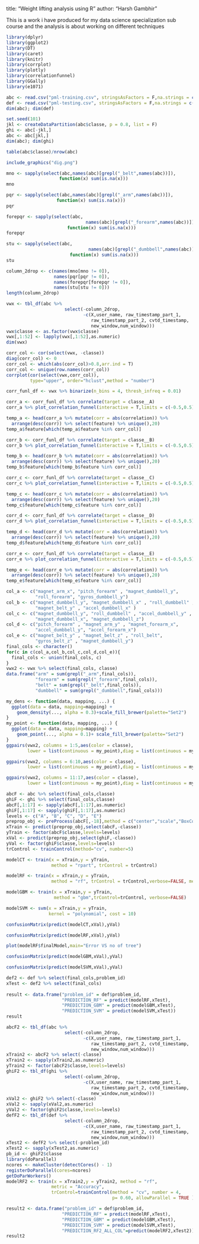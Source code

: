 title: "Weight lifting analysis using R"
author: "Harsh Gambhir"

This is a work i have produced for my data science specialization sub course and the analysis is about working on different techniques

```{r,warning=FALSE,message=FALSE,include=FALSE,echo=FALSE}

library(dplyr)
library(ggplot2)
library(DT)
library(caret)
library(knitr)
library(corrplot)
library(plotly)
library(correlationfunnel)
library(GGally)
library(e1071)

```
```{r}
abc <- read.csv("pml-training.csv", stringsAsFactors = F,na.strings = c("","NA","#DIV/0!"))
def <- read.csv("pml-testing.csv", stringsAsFactors = F,na.strings = c("","NA","#DIV/0!"))
dim(abc); dim(def)
```
```{r}

set.seed(101)
jkl <- createDataPartition(abc$classe, p = 0.8, list = F)
ghi <- abc[-jkl,]
abc <- abc[jkl,]
dim(abc); dim(ghi)
```
```{r}
table(abc$classe)/nrow(abc)
```
```{r out.width = "50%", fig.align = "center", echo=FALSE}
include_graphics("dig.png")
```
```{r}
mno <- sapply(select(abc,names(abc)[grepl("_belt",names(abc))]),
                    function(x) sum(is.na(x)))
mno
```
```{r}
pqr <- sapply(select(abc,names(abc)[grepl("_arm",names(abc))]),
                   function(x) sum(is.na(x)))
pqr
```  
```{r}
forepqr <- sapply(select(abc,
                              names(abc)[grepl("_forearm",names(abc))]),
                       function(x) sum(is.na(x)))
forepqr
```  
```{r}
stu <- sapply(select(abc,
                               names(abc)[grepl("_dumbbell",names(abc))]),
                        function(x) sum(is.na(x)))
stu
``` 
```{r}
column_2drop <- c(names(mno[mno != 0]), 
                  names(pqr[pqr != 0]),
                  names(forepqr[forepqr != 0]),
                  names(stu[stu != 0]))
length(column_2drop)
```
```{r}

vwx <- tbl_df(abc %>% 
                      select(-column_2drop,
                             -c(X,user_name, raw_timestamp_part_1, 
                                raw_timestamp_part_2, cvtd_timestamp, 
                                new_window,num_window)))
vwx$classe <- as.factor(vwx$classe)
vwx[,1:52] <- lapply(vwx[,1:52],as.numeric)
dim(vwx)
```
```{r,fig.height=10,fig.width=10}
corr_col <- cor(select(vwx, -classe))
diag(corr_col) <- 0
corr_col <- which(abs(corr_col)>0.8,arr.ind = T)
corr_col <- unique(row.names(corr_col))
corrplot(cor(select(vwx,corr_col)),
         type="upper", order="hclust",method = "number")
```
```{r}

corr_funl_df <- vwx %>% binarize(n_bins = 4, thresh_infreq = 0.01)
```
```{r,fig.align="center",fig.width=8,fig.height=10}
corr_a <- corr_funl_df %>% correlate(target = classe__A) 
corr_a %>% plot_correlation_funnel(interactive = T,limits = c(-0.5,0.5))
```
```{r, echo=FALSE, eval=FALSE}

temp_a <- head(corr_a %>% mutate(corr = abs(correlation)) %>% 
  arrange(desc(corr)) %>% select(feature) %>% unique(),20)
temp_a$feature[which(temp_a$feature %in% corr_col)]
```
```{r,fig.align="center",fig.width=8,fig.height=10}
corr_b <- corr_funl_df %>% correlate(target = classe__B)
corr_b %>% plot_correlation_funnel(interactive = T,limits = c(-0.5,0.5))
```
```{r, echo=FALSE, eval=FALSE}

temp_b <- head(corr_b %>% mutate(corr = abs(correlation)) %>% 
  arrange(desc(corr)) %>% select(feature) %>% unique(),20)
temp_b$feature[which(temp_b$feature %in% corr_col)]
```
```{r,fig.align="center",fig.width=8,fig.height=10}
corr_c <- corr_funl_df %>% correlate(target = classe__C)
corr_c %>% plot_correlation_funnel(interactive = T,limits = c(-0.5,0.5))
```
```{r, echo=FALSE, eval=FALSE}

temp_c <- head(corr_c %>% mutate(corr = abs(correlation)) %>% 
  arrange(desc(corr)) %>% select(feature) %>% unique(),20)
temp_c$feature[which(temp_c$feature %in% corr_col)]
```
```{r,fig.align="center",fig.width=8,fig.height=10}
corr_d <- corr_funl_df %>% correlate(target = classe__D)
corr_d %>% plot_correlation_funnel(interactive = T,limits = c(-0.5,0.5))
```
```{r, echo=FALSE, eval=FALSE}

temp_d <- head(corr_d %>% mutate(corr = abs(correlation)) %>% 
  arrange(desc(corr)) %>% select(feature) %>% unique(),20)
temp_d$feature[which(temp_d$feature %in% corr_col)]
```
```{r,fig.align="center",fig.width=8,fig.height=10}
corr_e <- corr_funl_df %>% correlate(target = classe__E)
corr_e %>% plot_correlation_funnel(interactive = T,limits = c(-0.5,0.5))
```
```{r, echo=FALSE, eval=FALSE}

temp_e <- head(corr_e %>% mutate(corr = abs(correlation)) %>% 
  arrange(desc(corr)) %>% select(feature) %>% unique(),20)
temp_e$feature[which(temp_e$feature %in% corr_col)]
```
```{r}

col_a <- c("magnet_arm_x", "pitch_forearm" , "magnet_dumbbell_y", 
           "roll_forearm", "gyros_dumbbell_y") 
col_b <- c("magnet_dumbbell_y", "magnet_dumbbell_x" , "roll_dumbbell" , 
           "magnet_belt_y" , "accel_dumbbell_x" )
col_c <- c("magnet_dumbbell_y", "roll_dumbbell" , "accel_dumbbell_y" , 
           "magnet_dumbbell_x", "magnet_dumbbell_z")
col_d <- c("pitch_forearm" , "magnet_arm_y" , "magnet_forearm_x",
           "accel_dumbbell_y", "accel_forearm_x")
col_e <- c("magnet_belt_y" , "magnet_belt_z" , "roll_belt", 
           "gyros_belt_z" , "magnet_dumbbell_y")
final_cols <- character()
for(c in c(col_a,col_b,col_c,col_d,col_e)){
  final_cols <- union(final_cols, c)
}
vwx2 <- vwx %>% select(final_cols, classe)
data.frame("arm" = sum(grepl("_arm",final_cols)), 
           "forearm" = sum(grepl("_forearm",final_cols)),
           "belt" = sum(grepl("_belt",final_cols)),
           "dumbbell" = sum(grepl("_dumbbell",final_cols)))
```
```{r, fig.align="center",fig.height=15,fig.width=15}
my_dens <- function(data, mapping, ...) {
  ggplot(data = data, mapping=mapping) +
    geom_density(..., alpha = 0.3)+scale_fill_brewer(palette="Set2") 
}
my_point <- function(data, mapping, ...) {
  ggplot(data = data, mapping=mapping) +
    geom_point(..., alpha = 0.1)+ scale_fill_brewer(palette="Set2") 
}
ggpairs(vwx2, columns = 1:5,aes(color = classe),
        lower = list(continuous = my_point),diag = list(continuous = my_dens))
```
```{r,fig.align="center",fig.height=15,fig.width=15}
ggpairs(vwx2, columns = 6:10,aes(color = classe),
        lower = list(continuous = my_point),diag = list(continuous = my_dens))
```
```{r,fig.align="center",fig.height=15,fig.width=15}
ggpairs(vwx2, columns = 11:17,aes(color = classe),
        lower = list(continuous = my_point),diag = list(continuous = my_dens))
```
```{r}
abcF <- abc %>% select(final_cols,classe)
ghiF <- ghi %>% select(final_cols,classe)
abcF[,1:17] <- sapply(abcF[,1:17],as.numeric)
ghiF[,1:17] <- sapply(ghiF[,1:17],as.numeric)
levels <- c("A", "B", "C", "D", "E")
preprop_obj <- preProcess(abcF[,-18],method = c("center","scale","BoxCox"))
xTrain <- predict(preprop_obj,select(abcF,-classe))
yTrain <- factor(abcF$classe,levels=levels)
xVal <- predict(preprop_obj,select(ghiF,-classe))
yVal <- factor(ghiF$classe,levels=levels)
trControl <- trainControl(method="cv", number=5)

modelCT <- train(x = xTrain,y = yTrain, 
                 method = "rpart", trControl = trControl)

modelRF <- train(x = xTrain,y = yTrain, 
                 method = "rf", trControl = trControl,verbose=FALSE, metric = "Accuracy")

modelGBM <- train(x = xTrain,y = yTrain, 
                  method = "gbm",trControl=trControl, verbose=FALSE)

modelSVM <- svm(x = xTrain,y = yTrain,
                kernel = "polynomial", cost = 10)
```
```{r}
confusionMatrix(predict(modelCT,xVal),yVal)
```
```{r}
confusionMatrix(predict(modelRF,xVal),yVal)
```
```{r}
plot(modelRF$finalModel,main="Error VS no of tree")
```
```{r}
confusionMatrix(predict(modelGBM,xVal),yVal)
```
```{r}
confusionMatrix(predict(modelSVM,xVal),yVal)
```
```{r}
def2 <- def %>% select(final_cols,problem_id)
xTest <- def2 %>% select(final_cols)
  
result <- data.frame("problem_id" = def$problem_id,
                     "PREDICTION_RF" = predict(modelRF,xTest),
                     "PREDICTION_GBM" = predict(modelGBM,xTest),
                     "PREDICTION_SVM" = predict(modelSVM,xTest))
result
```
```{r}
abcF2 <- tbl_df(abc %>% 
                      select(-column_2drop,
                             -c(X,user_name, raw_timestamp_part_1, 
                                raw_timestamp_part_2, cvtd_timestamp, 
                                new_window,num_window)))
xTrain2 <- abcF2 %>% select(-classe)
xTrain2 <- sapply(xTrain2,as.numeric)
yTrain2 <- factor(abcF2$classe,levels=levels)  
ghiF2 <- tbl_df(ghi %>% 
                      select(-column_2drop,
                             -c(X,user_name, raw_timestamp_part_1, 
                                raw_timestamp_part_2, cvtd_timestamp, 
                                new_window,num_window)))
xVal2 <- ghiF2 %>% select(-classe)
xVal2 <- sapply(xVal2,as.numeric)
yVal2 <- factor(ghiF2$classe,levels=levels) 
defF2 <- tbl_df(def %>% 
                      select(-column_2drop,
                             -c(X,user_name, raw_timestamp_part_1, 
                                raw_timestamp_part_2, cvtd_timestamp, 
                                new_window,num_window)))
xTest2 <- defF2 %>% select(-problem_id)
xTest2 <- sapply(xTest2,as.numeric)
pb_id <- ghiF2$classe
library(doParallel)
ncores <- makeCluster(detectCores() - 1)
registerDoParallel(cores=ncores)
getDoParWorkers() 
modelRF2 <- train(x = xTrain2,y = yTrain2, method = "rf", 
                 metric = "Accuracy", 
                 trControl=trainControl(method = "cv", number = 4, 
                                        p= 0.60, allowParallel = TRUE ))
```
```{r}

result2 <- data.frame("problem_id" = def$problem_id,
                     "PREDICTION_RF" = predict(modelRF,xTest),
                     "PREDICTION_GBM" = predict(modelGBM,xTest),
                     "PREDICTION_SVM" = predict(modelSVM,xTest),
                     "PREDICTION_RF2_ALL_COL"=predict(modelRF2,xTest2))
result2
```

